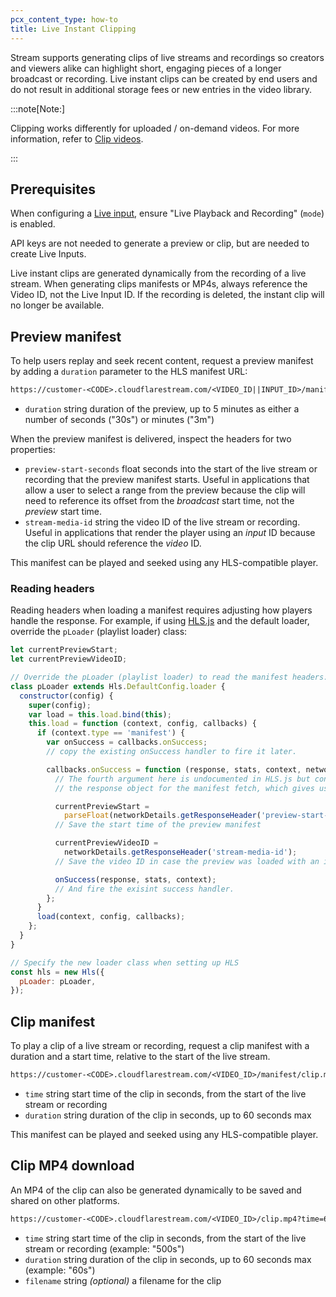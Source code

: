```yaml
---
pcx_content_type: how-to
title: Live Instant Clipping
---
```


Stream supports generating clips of live streams and recordings so creators and viewers alike can highlight short, engaging pieces of a longer broadcast or recording. Live instant clips can be created by end users and do not result in additional storage fees or new entries in the video library.

:::note[Note:]


Clipping works differently for uploaded / on-demand videos. For more information, refer to [Clip videos](/stream/edit-videos/video-clipping/).


:::

## Prerequisites

When configuring a [Live input](/stream/stream-live/start-stream-live/), ensure "Live Playback and Recording" (`mode`) is enabled.

API keys are not needed to generate a preview or clip, but are needed to create Live Inputs.

Live instant clips are generated dynamically from the recording of a live stream. When generating clips manifests or MP4s, always reference the Video ID, not the Live Input ID. If the recording is deleted, the instant clip will no longer be available.

## Preview manifest

To help users replay and seek recent content, request a preview manifest by adding a `duration` parameter to the HLS manifest URL:

```txt title="Preview Manifest"
https://customer-<CODE>.cloudflarestream.com/<VIDEO_ID||INPUT_ID>/manifest/video.m3u8?duration=5m
```



* `duration` string duration of the preview, up to 5 minutes as either a number of seconds ("30s") or minutes ("3m")


When the preview manifest is delivered, inspect the headers for two properties:



* `preview-start-seconds` float seconds into the start of the live stream or recording that the preview manifest starts. Useful in applications that allow a user to select a range from the preview because the clip will need to reference its offset from the *broadcast* start time, not the *preview* start time.
* `stream-media-id` string the video ID of the live stream or recording. Useful in applications that render the player using an *input* ID because the clip URL should reference the *video* ID.


This manifest can be played and seeked using any HLS-compatible player.

### Reading headers

Reading headers when loading a manifest requires adjusting how players handle
the response. For example, if using [HLS.js](https://github.com/video-dev/hls.js)
and the default loader, override the `pLoader` (playlist loader) class:

```js
let currentPreviewStart;
let currentPreviewVideoID;

// Override the pLoader (playlist loader) to read the manifest headers:
class pLoader extends Hls.DefaultConfig.loader {
  constructor(config) {
    super(config);
    var load = this.load.bind(this);
    this.load = function (context, config, callbacks) {
      if (context.type == 'manifest') {
        var onSuccess = callbacks.onSuccess;
        // copy the existing onSuccess handler to fire it later.

        callbacks.onSuccess = function (response, stats, context, networkDetails) {
          // The fourth argument here is undocumented in HLS.js but contains
          // the response object for the manifest fetch, which gives us headers:

          currentPreviewStart =
            parseFloat(networkDetails.getResponseHeader('preview-start-seconds'));
          // Save the start time of the preview manifest

          currentPreviewVideoID =
            networkDetails.getResponseHeader('stream-media-id');
          // Save the video ID in case the preview was loaded with an input ID

          onSuccess(response, stats, context);
          // And fire the exisint success handler.
        };
      }
      load(context, config, callbacks);
    };
  }
}

// Specify the new loader class when setting up HLS
const hls = new Hls({
  pLoader: pLoader,
});
```

## Clip manifest

To play a clip of a live stream or recording, request a clip manifest with a duration and a start time, relative to the start of the live stream.

```txt title="Clip Manifest"
https://customer-<CODE>.cloudflarestream.com/<VIDEO_ID>/manifest/clip.m3u8?time=600s&duration=30s
```



* `time` string start time of the clip in seconds, from the start of the live stream or recording
* `duration` string duration of the clip in seconds, up to 60 seconds max


This manifest can be played and seeked using any HLS-compatible player.

## Clip MP4 download

An MP4 of the clip can also be generated dynamically to be saved and shared on other platforms.

```txt title="Clip MP4 Download"
https://customer-<CODE>.cloudflarestream.com/<VIDEO_ID>/clip.mp4?time=600s&duration=30s&filename=clip.mp4
```



* `time` string start time of the clip in seconds, from the start of the live stream or recording (example: "500s")
* `duration` string duration of the clip in seconds, up to 60 seconds max (example: "60s")
* `filename` string *(optional)* a filename for the clip
